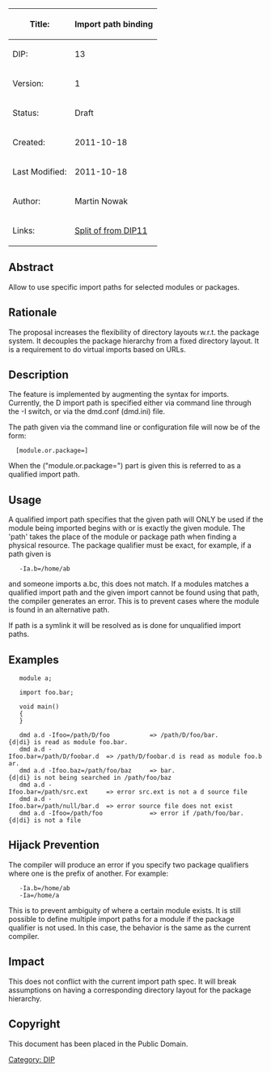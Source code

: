 {| class="wikitable"
!Title:	
!'''Import path binding'''
|-
|DIP:	
|13
|-
|Version:
|1
|-
|Status:
|Draft
|-
|Created:
|2011-10-18
|-
|Last Modified:
|2011-10-18
|-
|Author:
|Martin Nowak
|-
|Links:
|[http://prowiki.org/wiki4d/wiki.cgi?LanguageDevel/DIPs/DIP11 Split of from DIP11]
|}

== Abstract == 
Allow to use specific import paths for selected modules or packages.

== Rationale ==
The proposal increases the flexibility of directory layouts w.r.t. the package system. It decouples the package hierarchy from a fixed directory layout. It is a requirement to do virtual imports based on URLs.

== Description ==
The feature is implemented by augmenting the syntax for imports. Currently, the D import path is specified either via command line through the -I switch, or via the dmd.conf (dmd.ini) file.

The path given via the command line or configuration file will now be of the form:

   [module.or.package=]<path>

When the ("module.or.package=") part is given this is referred to as a qualified import path.

== Usage ==
A qualified import path specifies that the given path will ONLY be used if the module being imported begins with or is exactly the given module. The 'path' takes the place of the module or package path when finding a physical resource. The package qualifier must be exact, for example, if a path given is

    -Ia.b=/home/ab

and someone imports a.bc, this does not match.
If a modules matches a qualified import path and the given import cannot be found using that path, the compiler generates an error. This is to prevent cases where the module is found in an alternative path.

If path is a symlink it will be resolved as is done for unqualified import paths.

== Examples ==
    module a;
    
    import foo.bar;
    
    void main()
    {
    }
	
    dmd a.d -Ifoo=/path/D/foo           => /path/D/foo/bar.{d|di} is read as module foo.bar.
    dmd a.d -Ifoo.bar=/path/D/foobar.d  => /path/D/foobar.d is read as module foo.bar.
    dmd a.d -Ifoo.baz=/path/foo/baz     => bar.{d|di} is not being searched in /path/foo/baz
    dmd a.d -Ifoo.bar=/path/src.ext     => error src.ext is not a d source file
    dmd a.d -Ifoo.bar=/path/null/bar.d  => error source file does not exist
    dmd a.d -Ifoo=/path/foo             => error if /path/foo/bar.{d|di} is not a file

== Hijack Prevention ==
The compiler will produce an error if you specify two package qualifiers where one is the prefix of another. For example:

    -Ia.b=/home/ab
    -Ia=/home/a

This is to prevent ambiguity of where a certain module exists. It is still possible to define multiple import paths for a module if the package qualifier is not used. In this case, the behavior is the same as the current compiler.

== Impact ==
This does not conflict with the current import path spec. It will break assumptions on having a corresponding directory layout for the package hierarchy.

== Copyright ==
This document has been placed in the Public Domain.

[[Category: DIP]]